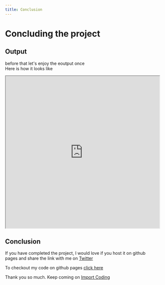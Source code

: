 ```yaml
---
title: Conclusion
---
```


# Concluding the project

## Output

before that let's enjoy the eoutput once<br />
Here is how it looks like

<iframe src="https://tiluckdave.github.io/clock/" width="100%" height="500px"></iframe>

<script async src="https://pagead2.googlesyndication.com/pagead/js/adsbygoogle.js?client=ca-pub-3981636219602601"
     crossorigin="anonymous"></script>
<ins class="adsbygoogle"
     style="display:block; text-align:center;"
     data-ad-layout="in-article"
     data-ad-format="fluid"
     data-ad-client="ca-pub-3981636219602601"
     data-ad-slot="4315065245"></ins>
<script>
     (adsbygoogle = window.adsbygoogle || []).push({});
</script>

## Conclusion

If you have completed the project, I would love if you host it on github pages and share the link with me on [Twitter](https://twitter.com/tiluckdave)

To checkout my code on github pages [click here](https://tiluckdave.github.io/clock/)

Thank you so much. Keep coming on [Import Coding](https://importcoding.vercel.app)